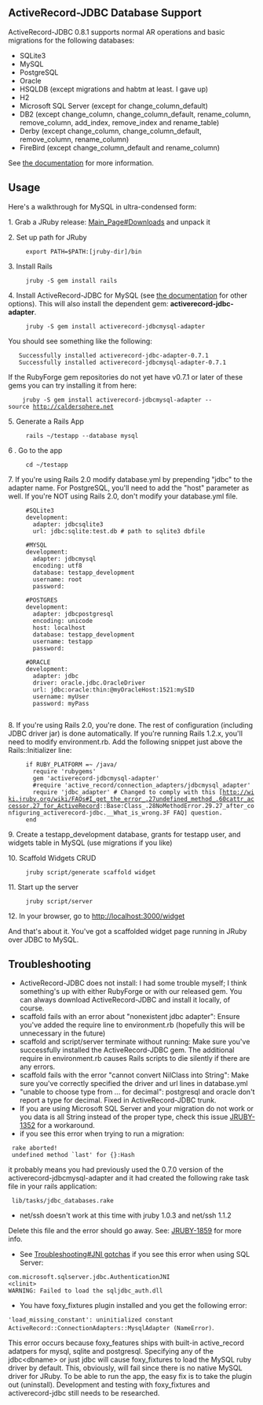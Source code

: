 ==ActiveRecord-JDBC Database Support==

ActiveRecord-JDBC 0.8.1 supports normal AR operations and basic migrations for the following databases:

* SQLite3
* MySQL
* PostgreSQL
* Oracle
* HSQLDB (except migrations and habtm at least. I gave up)
* H2
* Microsoft SQL Server (except for change_column_default)
* DB2 (except change_column, change_column_default, rename_column, remove_column, add_index, remove_index and rename_table)
* Derby (except change_column, change_column_default, remove_column, rename_column)
* FireBird (except change_column_default and rename_column)

See [http://jruby-extras.rubyforge.org/activerecord-jdbc-adapter the documentation] for more information.

==Usage==

Here's a walkthrough for MySQL in ultra-condensed form:

1. Grab a JRuby release: [[Main_Page#Downloads]] and unpack it

2. Set up path for JRuby

      export PATH=$PATH:[jruby-dir]/bin

3. Install Rails

      jruby -S gem install rails

4. Install ActiveRecord-JDBC for MySQL (see [http://jruby-extras.rubyforge.org/activerecord-jdbc-adapter the documentation] for other options). This will also install the dependent gem: '''activerecord-jdbc-adapter'''.

      jruby -S gem install activerecord-jdbcmysql-adapter

You should see something like the following:

    Successfully installed activerecord-jdbc-adapter-0.7.1
    Successfully installed activerecord-jdbcmysql-adapter-0.7.1

If the RubyForge gem repositories do not yet have v0.7.1 or later of these gems you can try installing it from here:

     jruby -S gem install activerecord-jdbcmysql-adapter --source http://caldersphere.net

5. Generate a Rails App

      rails ~/testapp --database mysql

6 . Go to the app

      cd ~/testapp

7. If you're using Rails 2.0 modify database.yml by prepending "jdbc" to the adapter name. For PostgreSQL, you'll need to add the "host" parameter as well. If you're NOT using Rails 2.0, don't modify your database.yml file.

      #SQLite3
      development:
        adapter: jdbcsqlite3
        url: jdbc:sqlite:test.db # path to sqlite3 dbfile

      #MYSQL
      development:
        adapter: jdbcmysql
        encoding: utf8
        database: testapp_development
        username: root
        password:

      #POSTGRES
      development:
        adapter: jdbcpostgresql
        encoding: unicode
        host: localhost
        database: testapp_development
        username: testapp
        password:

      #ORACLE
      development:
        adapter: jdbc
        driver: oracle.jdbc.OracleDriver
        url: jdbc:oracle:thin:@myOracleHost:1521:mySID
        username: myUser
        password: myPass
        

8. If you're using Rails 2.0, you're done. The rest of configuration (including JDBC driver jar) is done automatically.  If you're running Rails 1.2.x, you'll need to modify environment.rb. Add the following snippet just above the Rails::Initializer line:

      if RUBY_PLATFORM =~ /java/
        require 'rubygems'
        gem 'activerecord-jdbcmysql-adapter'
        #require 'active_record/connection_adapters/jdbcmysql_adapter'
        require 'jdbc_adapter' # Changed to comply with this [http://wiki.jruby.org/wiki/FAQs#I_get_the_error_.27undefined_method_.60cattr_accessor.27_for_ActiveRecord::Base:Class_.28NoMethodError.29.27_after_configuring_activerecord-jdbc.__What_is_wrong.3F FAQ] question.
      end

9. Create a testapp_development database, grants for testapp user, and widgets table in MySQL (use migrations if you like)

10. Scaffold Widgets CRUD

      jruby script/generate scaffold widget

11. Start up the server

      jruby script/server

12. In your browser, go to http://localhost:3000/widget

And that's about it. You've got a scaffolded widget page running in JRuby over JDBC to MySQL.

==Troubleshooting==

* ActiveRecord-JDBC does not install: I had some trouble myself; I think something's up with either RubyForge or with our released gem. You can always download ActiveRecord-JDBC and install it locally, of course.
* scaffold fails with an error about "nonexistent jdbc adapter": Ensure you've added the require line to environment.rb (hopefully this will be unnecessary in the future)
* scaffold and script/server terminate without running: Make sure you've successfully installed the ActiveRecord-JDBC gem. The additional require in environment.rb causes Rails scripts to die silently if there are any errors.
* scaffold fails with the error "cannot convert NilClass into String": Make sure you've correctly specified the driver and url lines in database.yml
* "unable to choose type from ... for decimal": postgresql and oracle don't report a type for decimal. Fixed in ActiveRecord-JDBC trunk.
* If you are using Microsoft SQL Server and your migration do not work or you data is all String instead of the proper type, check this issue [http://jira.codehaus.org/browse/JRUBY-1352 JRUBY-1352] for a workaround.
* if you see this error when trying to run a migration:
  rake aborted!
  undefined method `last' for {}:Hash
it probably means you had previously used the 0.7.0 version of the activerecord-jdbcmysql-adapter and it had created the following rake task file in your rails application:
  lib/tasks/jdbc_databases.rake
* net/ssh doesn't work at this time with jruby 1.0.3 and net/ssh 1.1.2
Delete this file and the error should go away. See: [http://jira.codehaus.org/browse/JRUBY-1859/ JRUBY-1859] for more info.
* See [[Troubleshooting#JNI gotchas]] if you see this error when using SQL Server:
 com.microsoft.sqlserver.jdbc.AuthenticationJNI
 &lt;clinit&gt;
 WARNING: Failed to load the sqljdbc_auth.dll
* You have foxy_fixtures plugin installed and you get the following error: 
<code>'load_missing_constant': uninitialized constant ActiveRecord::ConnectionAdapters::MysqlAdapter (NameError)</code>. 

This error occurs because foxy_features ships with built-in active_record adatpers for mysql, sqlite and postgresql. Specifying any of the jdbc&lt;dbname&gt; or just jdbc will cause foxy_fixtures to load the MySQL ruby driver by default. This, obviously, will fail since there is no native MySQL driver for JRuby. To be able to run the app, the easy fix is to take the plugin out (uninstall). Development and testing with foxy_fixtures and activerecord-jdbc still needs to be researched.
